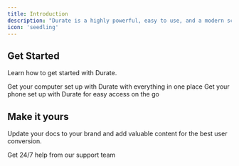 ```yaml
---
title: Introduction
description: "Durate is a highly powerful, easy to use, and a modern scheduling platform for healthcare providers"
icon: 'seedling'
---
```


## Get Started

Learn how to get started with Durate.

<CardGroup cols={2}>
  <Card
    title="Computer"
    icon="desktop"
    href="https://mintlify.com/docs/quickstart"
  >
    Get your computer set up with Durate with everything in one place
  </Card>
  <Card
    title="Mobile App"
    icon="mobile"
    href="https://mintlify.com/docs/development"
  >
    Get your phone set up with Durate for easy access on the go
  </Card>
</CardGroup>

## Make it yours

Update your docs to your brand and add valuable content for the best user conversion.

<CardGroup cols={2}>
  <Card
    title="Support"
    icon="headset"
    href="https://docs.durate.com/resources/support"
  >
    Get 24/7 help from our support team
  </Card>
</CardGroup>
